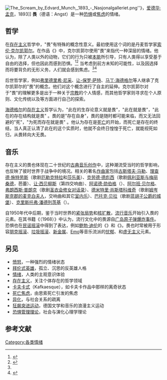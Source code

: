 [[File:The_Scream_by_Edvard_Munch,_1893_-_Nasjonalgalleriet.png|thumb]]''》，[[愛德華·孟克|爱德华·孟克]]，1893]]
{{情绪侧栏}}
'''畏'''（德语：Angst）是一种[[恐惧|恐惧]]或[[焦慮|焦虑]]的情绪。

== 哲学 ==
在[[存在主义|存在主义]]哲学中，"畏"有特殊的概念性意义。最初使用这个词的是丹麦哲学家[[索倫·奧貝·克爾凱郭爾|索伦·克尔凯郭尔]]。在作品《{{Le|焦虑的概念|The Concept of Anxiety}}》中，克尔凯郭尔使用"畏"来指代一种深层的情绪。他认为，除了人类以外的动物，它们的行为只被[[本能|本能]]所引导，只有人类得以享受基于自由的选择，但也因此而感到恐惧。<ref>{{Cite journal |title=angst |url=https://www.thefreedictionary.com/angst |journal=The Free Dictionary}}</ref><ref name=":0">{{Cite web |last=Marino |first=Gordon |date=1332009038 |title=The Danish Doctor of Dread |url=https://archive.nytimes.com/opinionator.blogs.nytimes.com/2012/03/17/the-danish-doctor-of-dread/ |website=Opinionator |language=en |access-date=2022-06-30}}</ref> 当考虑到前方未知的可能性，以及因选择而将要背负的无形义务，人们就会感到焦虑。<ref name=":0" /><ref>{{Cite book|chapter=|url=https://www.worldcat.org/oclc/932828251|date=2016|location=Grand Rapids, Michigan|isbn=978-0-310-52088-7|oclc=932828251|first=Stephen|last=Backhouse|title=Kierkegaard : a single life}}</ref>

后世哲学家，例如[[弗里德里希·尼采|弗里德里希·尼采]]、[[让-保罗·萨特|让-保罗·萨特]]、[[马丁·海德格尔|马丁·海德格尔]]等人继承了克尔凯郭尔的"畏"的概念。他们对这个概念进行了自主的延伸。克尔凯郭尔对于"畏"的理解更多是出于一种关于[[宗教|宗教]]的个人情感，而其他哲学家则寻求在个人原则、文化传统以及{{Le|存在主义危机|Existential crisis|存在的绝望}}等方面进行自己的探索。

[[海德格尔|海德格尔]]的[[存在主义|存在主义]]哲学认为，"此在的生存论意义就是畏"，"此在就是畏"，"此在的存在结构就是畏" 。畏的是"存在自身"，畏的是随时都可能来临，而又无法回避的"死"，"为死而存在就是畏" 。他认为存在是[[死亡|死亡]]的开始，而死亡是存在的终结，当人真正认清了此在的这个实质时，他就不会终日惶惶于死亡，就能视死如归，从畏转向大无畏。

== 音乐 ==
存在主义的畏也体现在二十世纪的[[古典音乐|古典音乐]][[音樂創作|创作]]中，这种潮流受当时的哲学影响，也反映了彼时世界于战争中的境况。相关的著名[[作曲家|作曲家]]包括[[古斯塔夫·馬勒|古斯塔夫·马勒]]、[[理查德·施特劳斯|理查德·施特劳斯]]（歌剧[[厄勒克特拉_(歌剧)|厄勒克特拉]]和[[莎樂美_(歌劇)|莎乐美]]）、[[阿希尔-克洛德·德彪西|克劳德·德彪西]]（歌剧[[佩利亞斯與梅麗桑德_(德布西)|佩利亚斯与梅丽桑德]]，芭蕾{{Le|游戏 (芭蕾)|Jeux|游戏}}）、[[让·西贝柳斯|让·西贝柳斯]]（第四交响曲）、[[阿诺德·勋伯格|阿诺德·勋伯格]]（{{Le|华沙幸存者|A Survivor from Warsaw}}）、[[阿尔班·贝尔格|阿尔班·贝尔格]]、[[弗朗西斯·普朗克|弗朗西斯·普朗克]]（歌剧[[聖衣會修女對話錄|圣衣会修女对话录]]）、[[德米特里·肖斯塔科维奇|德米特里·肖斯塔科维奇]]（歌剧[[姆岑斯克郡的麦克白夫人_(歌剧)|姆岑斯克郡的麦克白夫人]]，交响曲和其它[[室内乐|室内乐]]）、[[巴托克·贝拉|巴托克·贝拉]]（歌剧[[蓝胡子公爵的城堡|蓝胡子公爵的城堡]]）、[[克里斯托弗·潘德列茨基|克里斯托弗·潘德列茨基]]（{{Le|哀悼广岛幸存者|Threnody to the Victims of Hiroshima}}）。

自1950年代中后期，鉴于当时世界的[[冷战|紧张局势]]和[[核武器擴散|核扩散]]，[[流行音乐|流行音乐]]开始引入畏的元素。{{Le|杰夫·纳托尔|Jeff Nuttall}}在其书籍《{{Le|炸弹文化|Bomb Culture}}（1968）》中认为，流行文化中的畏源自[[广岛市原子弹爆炸|广岛原子弹爆炸事件]]。恐惧也在[[民谣摇滚|民谣摇滚]]中得到了表达，例如[[鲍勃·迪伦|鲍勃·迪伦]]的《{{Le|Masters of War|Masters of War|Masters of War}}》和《{{Le|A Hard Rain's a-Gonna Fall|A Hard Rain's a-Gonna Fall}}》。畏也时常被用于形容[[朋克搖滾|朋克摇滚]]、[[油漬搖滾|垃圾摇滚]]、[[新金屬|新金属]]、[[Emo|Emo]]等音乐流派的[[抑鬱|忧郁]]、{{Le|存在主义危机|Existential crisis|存在的绝望}}和[[虚无主义|虚无主义]]元素。

== 另见 ==

* [[憤怒|愤怒]]，一种强烈的情绪状态
* [[拜倫式英雄|拜伦式英雄]]，孤立、沉思的反英雄人格
* [[情绪|情绪]]，人类的主观意识体验
* [[存在主义|存在主义]]，关注个体存在的哲学领域
* [[弗朗茨·卡夫卡|卡夫卡式]]（Kafkaesque），如卡夫卡作品中那样的离奇状态
* [[死亡焦虑_(心理学)|死亡焦虑]]，由思索死亡引发的焦虑
* [[社會異化|异化]]，与社会关系的疏离
* [[狂飙突进运动|狂飙突进运动]]，德国文学和音乐的浪漫主义运动
* [[恐懼管理理論|恐惧管理理论]]，社会与演化心理学理论

== 参考文献 ==
{{Emotion-footer}}

[[Category:各类情绪|Category:各类情绪]]